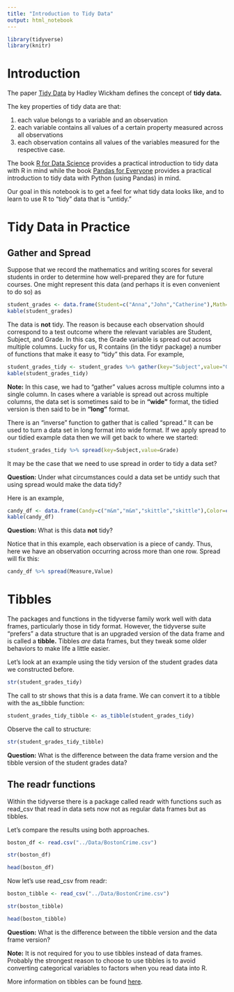 ```yaml
---
title: "Introduction to Tidy Data"
output: html_notebook
---
```



```r
library(tidyverse)
library(knitr)
```


# Introduction 


The paper [Tidy Data](file:///Users/grahamj7/Downloads/v59i10.pdf) by Hadley Wickham defines the concept of **tidy data.**

The key properties of tidy data are that:

1) each value belongs to a variable and an observation
2) each variable contains all values of a certain property measured across all observations
3) each observation contains all values of the variables measured for the respective case. 

The book [R for Data Science](https://r4ds.had.co.nz/tidy-data.html) provides a practical introduction to tidy data with R in mind while the book [Pandas for Everyone](https://github.com/chendaniely/pandas_for_everyone) provides a practical introduction to tidy data with Python (using Pandas) in mind. 


Our goal in this notebook is to get a feel for what tidy data looks like, and to learn to use R to "tidy" data that is "untidy."

# Tidy Data in Practice

## Gather and Spread

Suppose that we record the mathematics and writing scores for several students in order to determine how well-prepared they are for future courses. One might represent this data (and perhaps it is even convenient to do so) as
```r
student_grades <- data.frame(Student=c("Anna","John","Catherine"),Math=c(86,43,80),English=c(90,75,82))
kable(student_grades)
```


The data is **not** tidy. The reason is because each observation should correspond to a test outcome where the relevant variables are Student, Subject, and Grade. In this cas, the Grade variable is spread out across multiple columns. Lucky for us, R contains (in the tidyr package) a number of functions that make it easy to "tidy" this data. For example,
```r
student_grades_tidy <- student_grades %>% gather(key="Subject",value="Grade",Math,English)
kable(student_grades_tidy)
```

**Note:** In this case, we had to "gather" values across multiple columns into a single column. In cases where a variable is spread out across multiple columns, the data set is sometimes said to be in **"wide"** format, the tidied version is then said to be in **"long"** format. 

There is an "inverse" function to gather that is called "spread." It can be used to turn a data set in long format into wide format. If we apply spread to our tidied example data then we will get back to where we started:
```r
student_grades_tidy %>% spread(key=Subject,value=Grade)
```

It may be the case that we need to use spread in order to tidy a data set? 

**Question:** Under what circumstances could a data set be untidy such that using spread would make the data tidy? 

Here is an example, 
```r
candy_df <- data.frame(Candy=c("m&m","m&m","skittle","skittle"),Color=c("brown","brown","red","red"),Measure=c("weight","diameter","weight","diameter"),Value=c(0.2,0.3,0.1,0.4))
kable(candy_df)
```

**Question:** What is this data **not** tidy? 

Notice that in this example, each observation is a piece of candy. Thus, here we have an observation occurring across more than one row. Spread will fix this:
```r
candy_df %>% spread(Measure,Value)
```


# Tibbles

The packages and functions in the  tidyverse family work well with data frames, particularly those in tidy format. However, the tidyverse suite "prefers" a data structure that is an upgraded version of the data frame and is called a **tibble.** Tibbles *are* data frames, but they tweak some older behaviors to make life a little easier. 

Let's look at an example using the tidy version of the student grades data we constructed before. 
```r
str(student_grades_tidy)
```
The call to str shows that this is a data frame. We can convert it to a tibble with the as_tibble function:
```r
student_grades_tidy_tibble <- as_tibble(student_grades_tidy)
```

Observe the call to structure:
```r
str(student_grades_tidy_tibble)
```

**Question:** What is the difference between the data frame version and the tibble version of the student grades data? 

## The readr functions

Within the tidyverse there is a package called readr with functions such as read_csv that read in data sets now not as regular data frames but as tibbles. 

Let's compare the results using both approaches. 

```r
boston_df <- read.csv("../Data/BostonCrime.csv")
```


```r

str(boston_df)
```

```r

head(boston_df)
```


Now let's use read_csv from readr:
```r
boston_tibble <- read_csv("../Data/BostonCrime.csv")
```


```r
str(boston_tibble)
```

```r
head(boston_tibble)
```

**Question:** What is the difference between the tibble version and the data frame version? 


**Note:** It is not required for you to use tibbles instead of data frames. Probably the strongest reason
 to choose to use tibbles is to avoid converting categorical variables to factors when you read data into R. 
 
More information on tibbles can be found [here](https://cran.r-project.org/web/packages/tibble/vignettes/tibble.html). 
